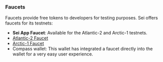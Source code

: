 ### Faucets

Faucets provide free tokens to developers for testing purposes. Sei offers faucets for its testnets:

- **Sei App Faucet**: Available for the Atlantic-2 and Arctic-1 testnets.
- [Atlantic-2 Faucet](https://atlantic-2.app.sei.io/faucet)
- [Arctic-1 Faucet](https://arctic-1.app.sei.io/faucet)
- Compass wallet: This wallet has integrated a faucet directly into the wallet for a very easy user experience.
